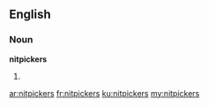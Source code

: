 ==English==

===Noun===
'''nitpickers'''

# {{plural of|nitpicker}}

[[ar:nitpickers]]
[[fr:nitpickers]]
[[ku:nitpickers]]
[[my:nitpickers]]